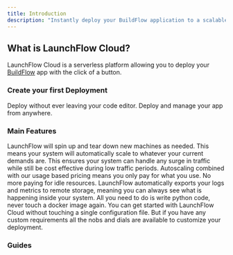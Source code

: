 ```yaml
---
title: Introduction
description: "Instantly deploy your BuildFlow application to a scalable secure cloud"
---
```


## What is LaunchFlow Cloud?

LaunchFlow Cloud is a serverless platform allowing you to deploy your [BuildFlow](/buildflow) app with the click of a button.

### Create your first Deployment

<CardGroup cols={2}>
  <Card title="Deploy inside VS Code" href="/developer-tools/vs-code-extension/getting-started" icon="code">
    Deploy without ever leaving your code editor.
  </Card>
  <Card title="Deploy using the CLI" href="/developer-tools/vs-code-extension/getting-started" icon="terminal">
    Deploy and manage your app from anywhere.
  </Card>
</CardGroup>

### Main Features

<AccordionGroup>
  <Accordion icon="chart-line-up" title="Effortless Autoscaling">
    LaunchFlow will spin up and tear down new machines as needed. This means your system will automatically scale to whatever your current demands are. This ensures your system can handle any surge in traffic while still be cost effective during low traffic periods.
  </Accordion>
  <Accordion icon="dollar-sign" title="Pay for What You Use">
    Autoscaling combined with our usage based pricing means you only pay for what you use. No more paying for idle resources.
  </Accordion>
  <Accordion icon="magnifying-glass" title="Monitoring Best Practices">
    LaunchFlow automatically exports your logs and metrics to remote storage, meaning you can always see what is happening inside your system.    
  </Accordion>
  <Accordion title="Pure Python" icon="snake">
    All you need to do is write python code, never touch a docker image again.
  </Accordion>
  <Accordion icon="files" title="Configured by Default">
    You can get started with LaunchFlow Cloud without touching a single configuration file. But if you have any custom requirements all the nobs and dials are available to customize your deployment.
  </Accordion>
</AccordionGroup>

### Guides

<CardGroup cols={2}>
  <Card title="Create a Deployment" href="/launchflow-cloud/user-guides/create-a-deployment">
  </Card>
  <Card title="Monitor a Deployment" href="/launchflow-cloud/user-guides/create-a-deployment">
  </Card>
  <Card title="Update a Deployment" href="/launchflow-cloud/user-guides/create-a-deployment">
  </Card>
</CardGroup>

